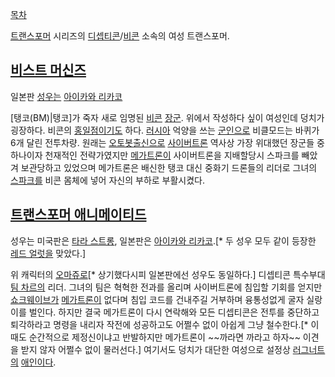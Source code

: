 [[목차]]

[[트랜스포머]] 시리즈의 [[디셉티콘]]/[[비콘]] 소속의 여성 트랜스포머.


== [[비스트 머신즈]] ==
일본판 [[성우]]는 [[아이카와 리카코]]

[탱코(BM)|탱코]가 죽자 새로 임명된 [[비콘]] [[장군]]. 위에서 작성하다 싶이 여성인데 덩치가 굉장하다. 비콘의 [[홍일점]]이기도 하다. [[러시아]] 억양을 쓰는 [[군인]]으로 비클모드는 바퀴가 6개 달린 전투차량.
원래는 [[오토봇]]출신으로 [[사이버트론]] 역사상 가장 위대했던 장군들 중 하나이자 천재적인 전략가였지만 [[메가트론(BW)|메가트론]]이 사이버트론을 지배할당시 스파크를 빼았겨 보관당하고 있었으며 메가트론은 배신한 탱코 대신 중화기 드론들의 리더로 그녀의 [[스파크]]를 비콘 몸체에 넣어 자신의 부하로 부활시켰다. 



== [[트랜스포머 애니메이티드]] ==
성우는 미국판은 [[타라 스트롱]], 일본판은 [[아이카와 리카코]].[* 두 성우 모두 같이 등장한 [[레드 얼럿(애니메이티드)|레드 얼럿]]을 맞았다.]

위 캐릭터의 [[오마쥬]]로[* 상기했다시피 일본판에선 성우도 동일하다.] 디셉티콘 특수부대 [[팀 차르]]의 리더. 그녀의 팀은 혁혁한 전과를 올리며 사이버트론에 침입할 기회를 얻지만 [[쇼크웨이브(애니메이티드)|쇼크웨이브]]가 [[메가트론(애니메이티드)|메가트론]]이 없다며 침입 코드를 건내주길 거부하며 융통성없게 굴자 실랑이를 벌인다. 하지만 결국 메가트론이 다시 연락해와 모든 디셉티콘은 전투를 중단하고 퇴각하라고 명령을 내리자 작전에 성공하고도 어쩔수 없이 아쉽게 그냥 철수한다.[* 이때도 순간적으로 제정신이냐고 반발하지만 메가트론이 ~~까라면 까라고 하자~~ 이견을 받지 않자 어쩔수 없이 물러선다.]
여기서도 덩치가 대단한 여성으로 설정상 [[러그너트(애니메이티드)|러그너트]]의 [[애인]]이다.
